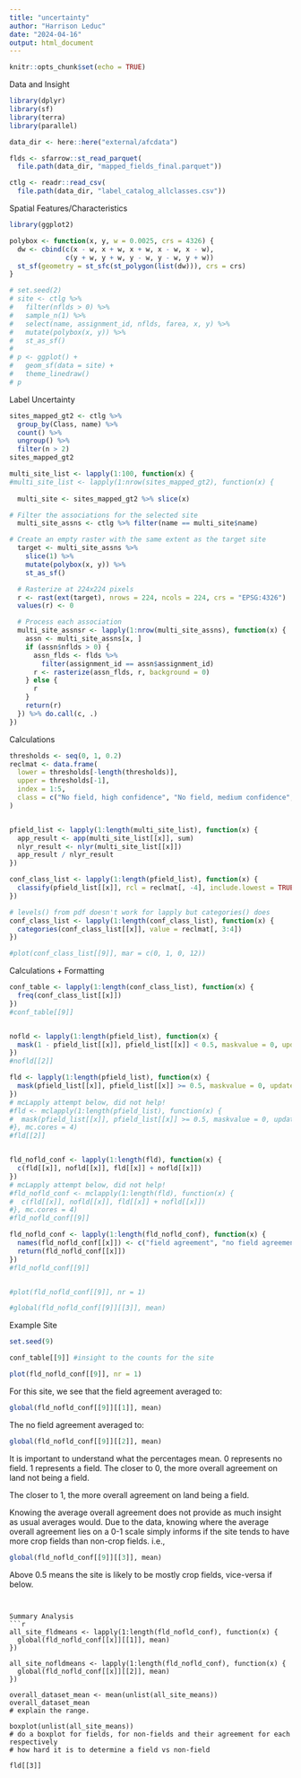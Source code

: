 ```yaml
---
title: "uncertainty"
author: "Harrison Leduc"
date: "2024-04-16"
output: html_document
---
```


```r
knitr::opts_chunk$set(echo = TRUE)
```


Data and Insight
```r
library(dplyr)
library(sf)
library(terra)
library(parallel)

data_dir <- here::here("external/afcdata")

flds <- sfarrow::st_read_parquet(
  file.path(data_dir, "mapped_fields_final.parquet"))

ctlg <- readr::read_csv(
  file.path(data_dir, "label_catalog_allclasses.csv"))
```

Spatial Features/Characteristics
```r
library(ggplot2)

polybox <- function(x, y, w = 0.0025, crs = 4326) {
  dw <- cbind(c(x - w, x + w, x + w, x - w, x - w),
              c(y + w, y + w, y - w, y - w, y + w))
  st_sf(geometry = st_sfc(st_polygon(list(dw))), crs = crs)
}

# set.seed(2)
# site <- ctlg %>% 
#   filter(nflds > 0) %>% 
#   sample_n(1) %>% 
#   select(name, assignment_id, nflds, farea, x, y) %>% 
#   mutate(polybox(x, y)) %>% 
#   st_as_sf()
# 
# p <- ggplot() +
#   geom_sf(data = site) +
#   theme_linedraw()
# p
```


Label Uncertainty
```r
sites_mapped_gt2 <- ctlg %>%
  group_by(Class, name) %>%
  count() %>%
  ungroup() %>%
  filter(n > 2)
sites_mapped_gt2

multi_site_list <- lapply(1:100, function(x) {
#multi_site_list <- lapply(1:nrow(sites_mapped_gt2), function(x) {
  
  multi_site <- sites_mapped_gt2 %>% slice(x)

# Filter the associations for the selected site
  multi_site_assns <- ctlg %>% filter(name == multi_site$name)

# Create an empty raster with the same extent as the target site
  target <- multi_site_assns %>%
    slice(1) %>%
    mutate(polybox(x, y)) %>%
    st_as_sf()

  # Rasterize at 224x224 pixels
  r <- rast(ext(target), nrows = 224, ncols = 224, crs = "EPSG:4326")
  values(r) <- 0

  # Process each association
  multi_site_assnsr <- lapply(1:nrow(multi_site_assns), function(x) {
    assn <- multi_site_assns[x, ]
    if (assn$nflds > 0) {
      assn_flds <- flds %>%
        filter(assignment_id == assn$assignment_id)
      r <- rasterize(assn_flds, r, background = 0)
    } else {
      r
    }
    return(r)
  }) %>% do.call(c, .)
})
```

Calculations
```r
thresholds <- seq(0, 1, 0.2)
reclmat <- data.frame(
  lower = thresholds[-length(thresholds)],
  upper = thresholds[-1],
  index = 1:5,
  class = c("No field, high confidence", "No field, medium confidence", "Uncertain", "Field, medium confidence", "Field, high confidence")
)


pfield_list <- lapply(1:length(multi_site_list), function(x) {
  app_result <- app(multi_site_list[[x]], sum)
  nlyr_result <- nlyr(multi_site_list[[x]])
  app_result / nlyr_result
})

conf_class_list <- lapply(1:length(pfield_list), function(x) {
  classify(pfield_list[[x]], rcl = reclmat[, -4], include.lowest = TRUE)
})

# levels() from pdf doesn't work for lapply but categories() does
conf_class_list <- lapply(1:length(conf_class_list), function(x) {
  categories(conf_class_list[[x]], value = reclmat[, 3:4])
})

#plot(conf_class_list[[9]], mar = c(0, 1, 0, 12))
```

Calculations + Formatting
```r
conf_table <- lapply(1:length(conf_class_list), function(x) {
  freq(conf_class_list[[x]])
})
#conf_table[[9]]


nofld <- lapply(1:length(pfield_list), function(x) {
  mask(1 - pfield_list[[x]], pfield_list[[x]] < 0.5, maskvalue = 0, updatevalue = 0)
})
#nofld[[2]]

fld <- lapply(1:length(pfield_list), function(x) {
  mask(pfield_list[[x]], pfield_list[[x]] >= 0.5, maskvalue = 0, updatevalue = 0)
})
# mcLapply attempt below, did not help!
#fld <- mclapply(1:length(pfield_list), function(x) {
#  mask(pfield_list[[x]], pfield_list[[x]] >= 0.5, maskvalue = 0, updatevalue = 0)
#}, mc.cores = 4)
#fld[[2]]


fld_nofld_conf <- lapply(1:length(fld), function(x) {
  c(fld[[x]], nofld[[x]], fld[[x]] + nofld[[x]])
})
# mcLapply attempt below, did not help!
#fld_nofld_conf <- mclapply(1:length(fld), function(x) {
#  c(fld[[x]], nofld[[x]], fld[[x]] + nofld[[x]])
#}, mc.cores = 4)
#fld_nofld_conf[[9]]

fld_nofld_conf <- lapply(1:length(fld_nofld_conf), function(x) {
  names(fld_nofld_conf[[x]]) <- c("field agreement", "no field agreement", "overall agreement")
  return(fld_nofld_conf[[x]])
})
#fld_nofld_conf[[9]]


#plot(fld_nofld_conf[[9]], nr = 1)

#global(fld_nofld_conf[[9]][[3]], mean)
```

Example Site
```r
set.seed(9)

conf_table[[9]] #insight to the counts for the site

plot(fld_nofld_conf[[9]], nr = 1)
```

For this site, we see that the field agreement averaged to:
```r
global(fld_nofld_conf[[9]][[1]], mean)
```
The no field agreement averaged to:
```r
global(fld_nofld_conf[[9]][[2]], mean)
```

It is important to understand what the percentages mean. 
0 represents no field. 1 represents a field.
The closer to 0, the more overall agreement on land not being a field.

The closer to 1, the more overall agreement on land being a field.

Knowing the average overall agreement does not provide as much insight as usual
averages would. Due to the data, knowing where the average overall agreement 
lies on a 0-1 scale simply informs if the site tends to have more crop fields
than non-crop fields. i.e.,
```r
global(fld_nofld_conf[[9]][[3]], mean)
```
Above 0.5 means the site is likely to be mostly crop fields, vice-versa if below.
```


Summary Analysis
```r
all_site_fldmeans <- lapply(1:length(fld_nofld_conf), function(x) {
  global(fld_nofld_conf[[x]][[1]], mean)
})

all_site_nofldmeans <- lapply(1:length(fld_nofld_conf), function(x) {
  global(fld_nofld_conf[[x]][[2]], mean)
})

overall_dataset_mean <- mean(unlist(all_site_means))
overall_dataset_mean
# explain the range.

boxplot(unlist(all_site_means))
# do a boxplot for fields, for non-fields and their agreement for each respectively
# how hard it is to determine a field vs non-field

fld[[3]]
```

